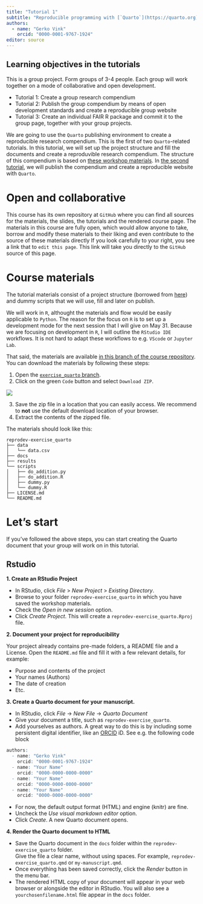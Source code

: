 ```yaml
---
title: "Tutorial 1"
subtitle: "Reproducible programming with [`Quarto`](https://quarto.org)"
authors:
  - name: "Gerko Vink"
    orcid: "0000-0001-9767-1924"
editor: source
---
```


::: callout-note
## Learning objectives in the tutorials
This is a group project. Form groups of 3-4 people. Each group will work together on a mode of collaborative and open development.

- Tutorial 1: Create a group research compendium
- Tutorial 2: Publish the group compendium by means of open development standards and create a reproducible group website
- Tutorial 3: Create an individual FAIR R package and commit it to the group page, together with your group projects. 
:::

We are going to use the `Quarto` publishing environment to create a reproducible research compendium. This is the first of two `Quarto`-related tutorials. In this tutorial, we will set up the project structure and fill the documents and create a reproduvible research compendium. The structure of this compendium is based on [these workshop materials](https://utrechtuniversity.github.io/workshop-reproducible-manuscripts/workshop-materials.html). In [the second tutorial](tutorial_2.html), we will publish the compendium and create a reproducible website with `Quarto`.

# Open and collaborative
This course has its own repository at `GitHub` where you can find all sources for the materials, the slides, the tutorials and the rendered course page. The materials in this course are fully open, which would allow anyone to take, borrow and  modify these materials to their liking and even contribute to the source of these materials directly If you look carefully to your right, you see a link that to `edit this page`. This link will take you directly to the `GitHub` source of this page. 

# Course materials
The tutorial materials consist of a project structure (borrowed from [here](https://utrechtuniversity.github.io/workshop-reproducible-manuscripts/workshop-materials.html)) and dummy scripts that we will use, fill and later on publish. 

We will work in `R`, althought the materials and flow would be easily applicable to `Python`. The reason for the focus on `R` is to set up a development mode for the next session that I will give on May 31. Because we are focusing on development in `R`, I will outline the `RStudio IDE` workflows. It is not hard to adapt these workflows to e.g. `VScode` or `Jupyter Lab`.

That said, the materials are available [in this branch of the course repository](https://github.com/gerkovink/reprodev/tree/exercise_quarto). 
You can download the materials by following these steps:

1. Open the [`exercise_quarto` branch](https://github.com/gerkovink/reprodev/tree/exercise_quarto).
2. Click on the green `Code` button and select `Download ZIP`.

![](tutorial_1_img/down.png)

3. Save the zip file in a location that you can easily access. We recommend to **not** use the default download location of your browser.
4. Extract the contents of the zipped file.

The materials should look like this:

```
reprodev-exercise_quarto
├── data
│   └── data.csv
├── docs
├── results
└── scripts
│   ├── do_addition.py
│   ├── do_addition.R
│   ├── dummy.py
│   └── dummy.R
├── LICENSE.md
└── README.md
```

# Let's start
If you've followed the above steps, you can start creating the Quarto document that your group will work on in this tutorial.

::: {.panel-tabset}

## Rstudio

**1. Create an RStudio Project**

- In RStudio, click _File_ > _New Project_ > _Existing Directory_. 
- Browse to your folder `reprodev-exercise_quarto` in which you have saved the workshop materials.
- Check the _Open in new session_ option.
- Click _Create Project_. This will create a `reprodev-exercise_quarto.Rproj` file.

**2. Document your project for reproducibility**

Your project already contains pre-made folders, a README file and a License.
Open the `README.md` file and fill it with a few relevant details, for example:

- Purpose and contents of the project
- Your names (Authors)
- The date of creation
- Etc.

**3. Create a Quarto document for your manuscript.**

- In RStudio, click _File_ -> _New File_ -> _Quarto Document_
- Give your document a title, such as `reprodev-exercise_quarto`.
- Add yourselves as authors. A great way to do this is by including some persistent digital identifier, like an [ORCID](https://orcid.org) iD. See e.g. the following code block

```r
authors:
  - name: "Gerko Vink"
    orcid: "0000-0001-9767-1924"
  - name: "Your Name"
    orcid: "0000-0000-0000-0000"
  - name: "Your Name"
    orcid: "0000-0000-0000-0000"
  - name: "Your Name"
    orcid: "0000-0000-0000-0000"
```

- For now, the default output format (HTML) and engine (knitr) are fine.
- Uncheck the _Use visual markdown editor_ option.
- Click _Create_. A new Quarto document opens.

**4. Render the Quarto document to HTML**

- Save the Quarto document in the `docs` folder within the `reprodev-exercise_quarto` folder.  
Give the file a clear name, without using  spaces. For example, `reprodev-exercise_quarto.qmd` or `my-manuscript.qmd`.
- Once everything has been saved correctly, click the _Render_ button in the menu bar.
- The rendered HTML copy of your document will appear in your web browser or alongside the editor in RStudio. You will also see a `yourchosenfilename.html` file appear in the `docs` folder.
:::